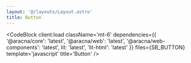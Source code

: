 ```yaml
---
layout: '@/layouts/Layout.astro'
title: Button
---
```



<ButtonComponentBlock client:load />

<CodeBlock
  client:load
  className='mt-6'
  dependencies={{
    '@aracna/core': 'latest',
    '@aracna/web': 'latest',
    '@aracna/web-components': 'latest',
    lit: 'latest',
    'lit-html': 'latest'
  }}
  files={SB_BUTTON}
  template='javascript'
  title='Button'
/>
